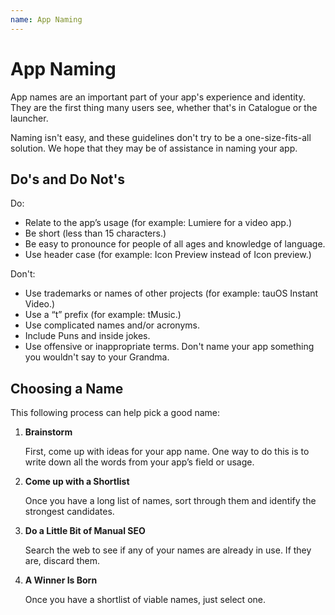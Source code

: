 ```yaml
---
name: App Naming
---
```


# App Naming

App names are an important part of your app's experience and identity. They are the first thing many users see, whether that's in Catalogue or the launcher.

Naming isn't easy, and these guidelines don't try to be a one-size-fits-all solution. We hope that they may be of assistance in naming your app.

## Do's and Do Not's

Do:

- Relate to the app’s usage (for example: Lumiere for a video app.)
- Be short (less than 15 characters.)
- Be easy to pronounce for people of all ages and knowledge of language.
- Use header case (for example: Icon Preview instead of Icon preview.)

Don't:

- Use trademarks or names of other projects (for example: tauOS Instant Video.)
- Use a “t” prefix (for example: tMusic.)
- Use complicated names and/or acronyms.
- Include Puns and inside jokes.
- Use offensive or inappropriate terms. Don't name your app something you wouldn't say to your Grandma.

## Choosing a Name

This following process can help pick a good name:

1. **Brainstorm**

   First, come up with ideas for your app name. One way to do this is to write down all the words from your app’s field or usage.

2. **Come up with a Shortlist**

   Once you have a long list of names, sort through them and identify the strongest candidates.

3. **Do a Little Bit of Manual SEO**

   Search the web to see if any of your names are already in use. If they are, discard them.

4. **A Winner Is Born**

   Once you have a shortlist of viable names, just select one.
